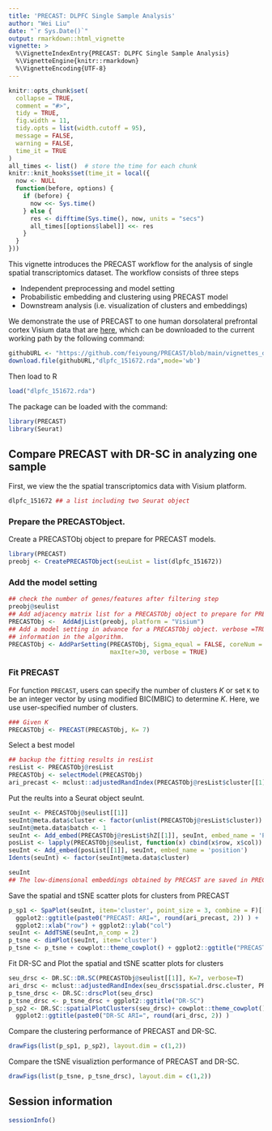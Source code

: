 ---
title: 'PRECAST: DLPFC Single Sample Analysis'
author: "Wei Liu"
date: "`r Sys.Date()`"
output: rmarkdown::html_vignette
vignette: >
  %\VignetteIndexEntry{PRECAST: DLPFC Single Sample Analysis}
  %\VignetteEngine{knitr::rmarkdown}
  %\VignetteEncoding{UTF-8}
---
  
```{r, include = FALSE}
knitr::opts_chunk$set(
  collapse = TRUE,
  comment = "#>",
  tidy = TRUE,
  fig.width = 11,
  tidy.opts = list(width.cutoff = 95),
  message = FALSE,
  warning = FALSE,
  time_it = TRUE
)
all_times <- list()  # store the time for each chunk
knitr::knit_hooks$set(time_it = local({
  now <- NULL
  function(before, options) {
    if (before) {
      now <<- Sys.time()
    } else {
      res <- difftime(Sys.time(), now, units = "secs")
      all_times[[options$label]] <<- res
    }
  }
}))
```
This vignette introduces the PRECAST workflow for the analysis of single spatial transcriptomics dataset. The workflow consists of three steps

* Independent preprocessing and model setting
* Probabilistic embedding and clustering  using PRECAST model
* Downstream analysis (i.e. visualization of clusters and embeddings)

We demonstrate the use of PRECAST to one human dorsolateral prefrontal cortex Visium data that are [here](https://github.com/feiyoung/PRECAST/tree/main/vignettes_data), which can be downloaded to the current working path by the following command:
```{r eval=FALSE}
githubURL <- "https://github.com/feiyoung/PRECAST/blob/main/vignettes_data/dlpfc_151672.rda?raw=true"
download.file(githubURL,"dlpfc_151672.rda",mode='wb')

```

Then load to R 
```{r  eval = FALSE}
load("dlpfc_151672.rda")
```


The package can be loaded with the command:
```{r  eval = FALSE}
library(PRECAST)
library(Seurat)
```


## Compare PRECAST with DR-SC in analyzing one sample
First, we view the the spatial transcriptomics data with Visium platform.
```{r  eval = FALSE}
dlpfc_151672 ## a list including two Seurat object
```

### Prepare the PRECASTObject.

Create a PRECASTObj object to prepare for PRECAST models.
```{r  eval = FALSE}
library(PRECAST)
preobj <- CreatePRECASTObject(seuList = list(dlpfc_151672))
```
### Add the model setting
```{r  eval = FALSE}
## check the number of genes/features after filtering step
preobj@seulist
## Add adjacency matrix list for a PRECASTObj object to prepare for PRECAST model fitting.
PRECASTObj <-  AddAdjList(preobj, platform = "Visium")
## Add a model setting in advance for a PRECASTObj object. verbose =TRUE helps outputing the
## information in the algorithm.
PRECASTObj <- AddParSetting(PRECASTObj, Sigma_equal = FALSE, coreNum = 1,
                            maxIter=30, verbose = TRUE)

```


### Fit PRECAST 
For function `PRECAST`, users can specify the number of clusters $K$ or set `K` to be an integer vector by using modified BIC(MBIC) to determine $K$. Here, we use user-specified number of clusters. 
```{r  eval = FALSE}
### Given K
PRECASTObj <- PRECAST(PRECASTObj, K= 7)
```

Select a best model 
```{r  eval = FALSE}
## backup the fitting results in resList
resList <- PRECASTObj@resList
PRECASTObj <- selectModel(PRECASTObj)
ari_precast <- mclust::adjustedRandIndex(PRECASTObj@resList$cluster[[1]], PRECASTObj@seulist[[1]]$layer_guess_reordered)
```

Put the reults into a Seurat object seuInt.
```{r  eval = FALSE}
seuInt <- PRECASTObj@seulist[[1]]
seuInt@meta.data$cluster <- factor(unlist(PRECASTObj@resList$cluster))
seuInt@meta.data$batch <- 1
seuInt <- Add_embed(PRECASTObj@resList$hZ[[1]], seuInt, embed_name = 'PRECAST')
posList <- lapply(PRECASTObj@seulist, function(x) cbind(x$row, x$col))
seuInt <- Add_embed(posList[[1]], seuInt, embed_name = 'position')
Idents(seuInt) <- factor(seuInt@meta.data$cluster)

seuInt 
## The low-dimensional embeddings obtained by PRECAST are saved in PRECAST reduction slot.
```
Save the spatial and tSNE scatter plots for clusters  from PRECAST
```{r  eval = FALSE}
p_sp1 <- SpaPlot(seuInt, item='cluster', point_size = 3, combine = F)[[1]] + cowplot::theme_cowplot() + 
  ggplot2::ggtitle(paste0("PRECAST: ARI=", round(ari_precast, 2)) ) +
  ggplot2::xlab("row") + ggplot2::ylab("col")
seuInt <- AddTSNE(seuInt,n_comp = 2)
p_tsne <- dimPlot(seuInt, item='cluster')
p_tsne <- p_tsne + cowplot::theme_cowplot() + ggplot2::ggtitle("PRECAST")
```



Fit DR-SC and Plot the spatial and tSNE scatter plots for clusters 
```{r  eval = FALSE}
seu_drsc <- DR.SC::DR.SC(PRECASTObj@seulist[[1]], K=7, verbose=T)
ari_drsc <- mclust::adjustedRandIndex(seu_drsc$spatial.drsc.cluster, PRECASTObj@seulist[[1]]$layer_guess_reordered)
p_tsne_drsc <- DR.SC::drscPlot(seu_drsc)
p_tsne_drsc <- p_tsne_drsc + ggplot2::ggtitle("DR-SC")
p_sp2 <- DR.SC::spatialPlotClusters(seu_drsc)+ cowplot::theme_cowplot()  + 
  ggplot2::ggtitle(paste0("DR-SC ARI=", round(ari_drsc, 2)) ) 
```

Compare the clustering performance of PRECAST and DR-SC.

```{r  eval = FALSE, fig.width=10, fig.height=4}
drawFigs(list(p_sp1, p_sp2), layout.dim = c(1,2))

```


Compare the tSNE visualiztion performance of PRECAST and DR-SC.
```{r  eval = FALSE, fig.width=10, fig.height=4}
drawFigs(list(p_tsne, p_tsne_drsc), layout.dim = c(1,2))
```

## Session information
```{r  eval = FALSE}
sessionInfo()
```